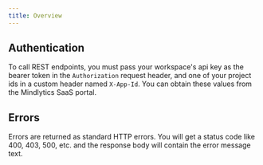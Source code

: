 ```yaml
---
title: Overview
---
```


## Authentication

To call REST endpoints, you must pass your workspace's api key as the bearer token in
the `Authorization` request header, and one of your project ids in a custom header named `X-App-Id`.
You can obtain these values from the Mindlytics SaaS portal.

## Errors

Errors are returned as standard HTTP errors.  You will get a status code like 400, 403, 500, etc. and the
response body will contain the error message text.

